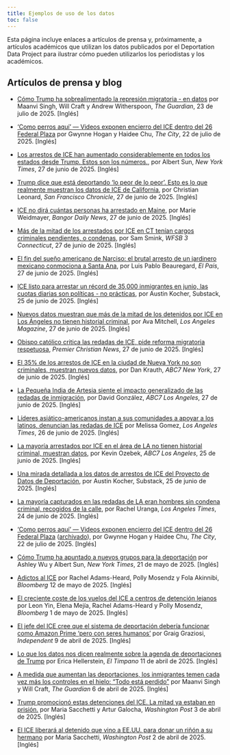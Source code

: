 ```yaml
---
title: Ejemplos de uso de los datos
toc: false
---
```


Esta página incluye enlaces a artículos de prensa y, próximamente, a artículos académicos que utilizan los datos publicados por el Deportation Data Project para ilustrar cómo pueden utilizarlos los periodistas y los académicos.

## Artículos de prensa y blog

- [Cómo Trump ha sobrealimentado la represión migratoria - en datos](https://www.theguardian.com/us-news/ng-interactive/2025/jul/23/trump-ice-data-deportations-detention) por Maanvi Singh, Will Craft y Andrew Witherspoon, *The Guardian*, 23 de julio de 2025. [Inglés]

- ['Como perros aquí' — Videos exponen encierro del ICE dentro del 26 Federal Plaza](https://www.thecity.nyc/2025/07/22/video-26-federal-plaza-immigration-ice-dhs-cells/) por Gwynne Hogan y Haidee Chu, *The City*, 22 de julio de 2025. [Inglés]

- [Los arrestos de ICE han aumentado considerablemente en todos los estados desde Trump. Estos son los números.](https://www.nytimes.com/interactive/2025/06/27/us/ice-arrests-trump.html), por Albert Sun, *New York Times*, 27 de junio de 2025. [Inglés]

- [Trump dice que está deportando 'lo peor de lo peor'. Esto es lo que realmente muestran los datos de ICE de California](https://www.sfchronicle.com/bayarea/article/ice-arrest-immigrant-california-20395589.php), por Christian Leonard, *San Francisco Chronicle*, 27 de junio de 2025. [Inglés]

- [ICE no dirá cuántas personas ha arrestado en Maine](https://www.bangordailynews.com/2025/06/27/bangor/bangor-police-courts/ice-wont-say-how-many-people-its-arrested-in-maine/), por Marie Weidmayer, *Bangor Daily News*, 27 de junio de 2025. [Inglés]

- [Más de la mitad de los arrestados por ICE en CT tenían cargos criminales pendientes, o condenas](https://www.wfsb.com/2025/06/27/more-than-half-those-arrested-by-ice-ct-had-pending-criminal-charges-or-convictions/), por Sam Smink, *WFSB 3 Connecticut*, 27 de junio de 2025. [Inglés]

- [El fin del sueño americano de Narciso: el brutal arresto de un jardinero mexicano conmociona a Santa Ana](https://english.elpais.com/usa/2025-06-27/the-end-of-narcisos-american-dream-the-brutal-arrest-of-a-mexican-gardener-shocks-santa-ana.html), por Luis Pablo Beauregard, *El País*, 27 de junio de 2025. [Inglés]

- [ICE listo para arrestar un récord de 35,000 inmigrantes en junio, las cuotas diarias son políticas - no prácticas](https://austinkocher.substack.com/p/ice-set-to-arrest-a-record-35000), por Austin Kocher, Substack, 25 de junio de 2025. [Inglés]

- [Nuevos datos muestran que más de la mitad de los detenidos por ICE en Los Ángeles no tienen historial criminal](https://lamag.com/news/new-data-shows-that-over-half-of-those-detained-by-ice-in-los-angeles-have-no-criminal-history), por Ava Mitchell, *Los Angeles Magazine*, 27 de junio de 2025. [Inglés]

- [Obispo católico critica las redadas de ICE, pide reforma migratoria respetuosa](https://premierchristian.news/en/news/article/catholic-bishop-criticises-ice-raids), *Premier Christian News*, 27 de junio de 2025. [Inglés]

- [El 35% de los arrestos de ICE en la ciudad de Nueva York no son criminales, muestran nuevos datos](https://abc7ny.com/post/immigration-enforcement-35-nyc-ice-arrests-arent-criminals-according-newly-released-data/16855965), por Dan Krauth, *ABC7 New York*, 27 de junio de 2025. [Inglés]

- [La Pequeña India de Artesia siente el impacto generalizado de las redadas de inmigración](https://abc7.com/post/artesias-little-india-feels-widespread-impact-immigration-raids/16857210/), por David González, *ABC7 Los Angeles*, 27 de junio de 2025. [Inglés]

- [Líderes asiático-americanos instan a sus comunidades a apoyar a los latinos, denuncian las redadas de ICE](https://www.latimes.com/california/story/2025-06-26/asian-american-leaders-urge-communities-to-stand-by-latinos-denounce-ice-raids) por Melissa Gomez, *Los Angeles Times*, 26 de junio de 2025. [Inglés]

- [La mayoría arrestados por ICE en el área de LA no tienen historial criminal, muestran datos](https://abc7.com/post/more-half-arrested-ice-la-area-have-no-criminal-history-data-shows/16850562/), por Kevin Ozebek, *ABC7 Los Angeles*, 25 de junio de 2025. [Inglés]

- [Una mirada detallada a los datos de arrestos de ICE del Proyecto de Datos de Deportación](https://austinkocher.substack.com/p/a-close-look-at-ice-arrest-data-from?triedRedirect=true), por Austin Kocher, Substack, 25 de junio de 2025. [Inglés]

- [La mayoría capturados en las redadas de LA eran hombres sin condena criminal, recogidos de la calle](https://www.latimes.com/california/story/2025-06-24/detention-centers-swell-with-immigrants-with-no-criminal-record), por Rachel Uranga, *Los Angeles Times*, 24 de junio de 2025. [Inglés]

- ['Como perros aquí' — Videos exponen encierro del ICE dentro del 26 Federal Plaza](https://www.thecity.nyc/2025/07/22/video-26-federal-plaza-immigration-ice-dhs-cells/) ([archivado](https://web.archive.org/save/https://www.thecity.nyc/2025/07/22/video-26-federal-plaza-immigration-ice-dhs-cells/)), por Gwynne Hogan y Haidee Chu, *The City*, 22 de julio de 2025. [Inglés]

- [Cómo Trump ha apuntado a nuevos grupos para la deportación](https://www.nytimes.com/interactive/2025/05/21/us/trump-immigration-policy.html) por Ashley Wu y Albert Sun, *New York Times*, 21 de mayo de 2025. [Inglés]

- [Adictos al ICE](https://www.bloomberg.com/features/2025-addicted-to-ice-immigrant-detention-centers/?embedded-checkout=true) por Rachel Adams-Heard, Polly Mosendz y Fola Akinnibi, *Bloomberg* 12 de mayo de 2025. [Inglés]

- [El creciente coste de los vuelos del ICE a centros de detención lejanos](https://www.bloomberg.com/graphics/2025-trump-ice-immigrant-move-costs-taxpayers/?accessToken=eyJhbGciOiJIUzI1NiIsInR5cCI6IkpXVCJ9.eyJzb3VyY2UiOiJTdWJzY3JpYmVyR2lmdGVkQXJ0aWNsZSIsImlhdCI6MTc0NjEwNzg1NiwiZXhwIjoxNzQ2NzEyNjU2LCJhcnRpY2xlSWQiOiJTVktYOFNEV1gyUFMwMCIsImJjb25uZWN0SWQiOiJCNTIwMUQ0RjVFMzM0QTNEOEE4QjdDNTBCMkYzNjU4NCJ9.OUyF_xSj6c6TmS_xkDgaDD9zVc0U3_XkmsGyqoyPHjM&leadSource=uverify%20wall) por Leon Yin, Elena Mejía, Rachel Adams-Heard y Polly Mosendz, *Bloomberg* 1 de mayo de 2025. [Inglés]

- [El jefe del ICE cree que el sistema de deportación debería funcionar como Amazon Prime 'pero con seres humanos'](https://www.independent.co.uk/news/world/americas/us-politics/ice-deportations-amazon-prime-b2730464.html) por Graig Graziosi, *Independent* 9 de abril de 2025. [Inglés]

- [Lo que los datos nos dicen realmente sobre la agenda de deportaciones de Trump](https://www.eltimpano.org/newsletter/what-the-data-really-tells-us-about-trumps-deportation-agenda) por Erica Hellerstein, *El Tímpano* 11 de abril de 2025. [Inglés]

- [A medida que aumentan las deportaciones, los inmigrantes temen cada vez más los controles en el hielo: "Todo está perdido"](https://www.theguardian.com/us-news/2025/apr/06/deportations-immigrants-ice-trump) por Maanvi Singh y Will Craft, *The Guardian* 6 de abril de 2025. [Inglés]

- [Trump promocionó estas detenciones del ICE. La mitad ya estaban en prisión.](https://www.washingtonpost.com/immigration/interactive/2025/trump-ice-arrests-prison-immigrants/) por Maria Sacchetti y Artur Galocha, *Washington Post* 3 de abril de 2025. [Inglés]

- [El ICE liberará al detenido que vino a EE.UU. para donar un riñón a su hermano](https://www.washingtonpost.com/nation/2025/04/02/ice-arrests-venezuelan-kidney-donor/) por Maria Sacchetti, *Washington Post* 2 de abril de 2025. [Inglés]


